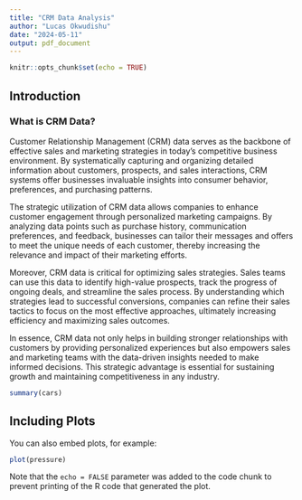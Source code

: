 ```yaml
---
title: "CRM Data Analysis"
author: "Lucas Okwudishu"
date: "2024-05-11"
output: pdf_document
---
```


```r
knitr::opts_chunk$set(echo = TRUE)
```

## Introduction

### What is CRM Data?
Customer Relationship Management (CRM) data serves as the backbone of effective sales and marketing strategies in today's competitive business environment. By systematically capturing and organizing detailed information about customers, prospects, and sales interactions, CRM systems offer businesses invaluable insights into consumer behavior, preferences, and purchasing patterns.

The strategic utilization of CRM data allows companies to enhance customer engagement through personalized marketing campaigns. By analyzing data points such as purchase history, communication preferences, and feedback, businesses can tailor their messages and offers to meet the unique needs of each customer, thereby increasing the relevance and impact of their marketing efforts.

Moreover, CRM data is critical for optimizing sales strategies. Sales teams can use this data to identify high-value prospects, track the progress of ongoing deals, and streamline the sales process. By understanding which strategies lead to successful conversions, companies can refine their sales tactics to focus on the most effective approaches, ultimately increasing efficiency and maximizing sales outcomes.

In essence, CRM data not only helps in building stronger relationships with customers by providing personalized experiences but also empowers sales and marketing teams with the data-driven insights needed to make informed decisions. This strategic advantage is essential for sustaining growth and maintaining competitiveness in any industry.

```r
summary(cars)
```

## Including Plots

You can also embed plots, for example:

```r
plot(pressure)
```

Note that the `echo = FALSE` parameter was added to the code chunk to prevent printing of the R code that generated the plot.
